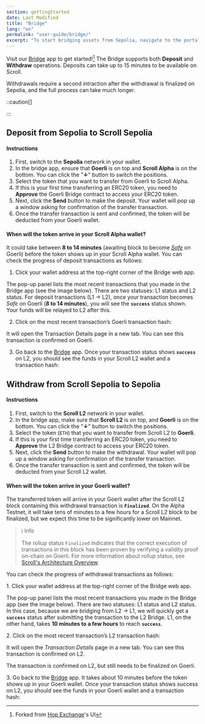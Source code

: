 ```yaml
---
section: gettingStarted
date: Last Modified
title: "Bridge"
lang: "en"
permalink: "user-guide/bridge/"
excerpt: "To start bridging assets from Sepolia, navigate to the portal bridge app."
---
```



Visit our [Bridge](https://scroll.io/bridge) app to get started![^1] The Bridge supports both **Deposit** and **Withdraw** operations. Deposits can take up to 15 minutes to be available on Scroll.

Withdrawals require a second intraction after the withdrawal is finalized on Sepolia, and the full process can take much longer.

[^1]: Forked from [Hop Exchange]('https://hop.exchange/')'s UI

::caution[]

:::

## Deposit from Sepolia to Scroll Sepolia

#### Instructions

1. First, switch to the **Sepolia** network in your wallet.
2. In the bridge app, ensure that **Goerli** is on top and **Scroll Alpha** is on the bottom. You can click the "**↓**" button to switch the positions.
3. Select the token that you want to transfer from Goerli to Scroll Alpha.&#x20;
4. If this is your first time transferring an ERC20 token, you need to **Approve** the Goerli Bridge contract to access your ERC20 token.
5. Next, click the **Send** button to make the deposit. Your wallet will pop up a window asking for confirmation of the transfer transaction.
6. Once the transfer transaction is sent and confirmed, the token will be deducted from your Goerli wallet.

#### When will the token arrive in your Scroll Alpha wallet?

It could take between **8 to 14 minutes** (awaiting block to become [_Safe_](https://www.alchemy.com/overviews/ethereum-commitment-levels#what-are-ethereum-commitment-levels) on Goerli) before the token shows up in your Scroll Alpha wallet. You can check the progress of deposit transactions as follows:

1. Click your wallet address at the top-right corner of the Bridge web app.&#x20;

<ClickToZoom src={bridge1} />

The pop-up panel lists the most recent transactions that you made in the Bridge app (see the image below). There are two statuses: L1 status and L2 status. For deposit transactions (L1 -> L2), once your transaction becomes _Safe_ on Goerli (**8 to 14 minutes**), you will see the **`success`** status shown. Your funds will be relayed to L2 after this.

2. Click on the most recent transaction’s Goerli transaction hash:

<ClickToZoom src={bridge2} />

It will open the Transaction Details page in a new tab. You can see this transaction is confirmed on Goerli.

<ClickToZoom src={bridge3} />

3. Go back to the [Bridge](https://scroll.io/alpha/bridge) app. Once your transaction status shows **`success`** on L2, you should see the funds in your Scroll L2 wallet and a transaction hash:&#x20;

<ClickToZoom src={bridge4} />

## Withdraw from Scroll Sepolia to Sepolia

#### Instructions

1. First, switch to the **Scroll L2** network in your wallet.&#x20;
2. In the bridge app, make sure that **Scroll L2** is on top, and **Goerli** is on the bottom. You can click the "**↓**" button to switch the positions.
3. Select the token (`ETH`) that you want to transfer from Scroll L2 to **Goerli**.&#x20;
4. If this is your first time transferring an ERC20 token, you need to **Approve** the L2 Bridge contract to access your ERC20 token.
5. Next, click the **Send** button to make the withdrawal. Your wallet will pop up a window asking for confirmation of the transfer transaction.
6. Once the transfer transaction is sent and confirmed, the token will be deducted from your Scroll L2 wallet.

#### When will the token arrive in your Goerli wallet?

The transferred token will arrive in your Goerli wallet after the Scroll L2 block containing this withdrawal transaction is **`Finalized`**. On the Alpha Testnet, it will take tens of minutes to a few hours for a Scroll L2 block to be finalized, but we expect this time to be significantly lower on Mainnet.

> ℹ️ Info
>
> The rollup status `Finalized` indicates that the correct execution of transactions in this block has been proven by verifying a validity proof on-chain on Goerli. For more information about rollup status, see [Scroll's Architecture Overview](https://scroll.mirror.xyz/nDAbJbSIJdQIWqp9kn8J0MVS4s6pYBwHmK7keidQs-k).

You can check the progress of withdrawal transactions as follows:

1\. Click your wallet address at the top-right corner of the Bridge web app.&#x20;

<ClickToZoom src={bridge5} />

The pop-up panel lists the most recent transactions you made in the Bridge app (see the image below). There are two statuses: L1 status and L2 status. In this case, because we are bridging from L2 -> L1, we will quickly get a **`success`** status after submitting the transaction to the L2 Bridge. L1, on the other hand, takes **10 minutes to a few hours** to reach **`success`**.

2\. Click on the most recent transaction’s L2 transaction hash:

<ClickToZoom src={bridge6} />

It will open the _Transaction Details_ page in a new tab. You can see this transaction is confirmed on L2.

<ClickToZoom src={bridge7} />

The transaction is confirmed on L2, but still needs to be finalized on Goerli.

3\. Go back to the [Bridge](https://scroll.io/alpha/bridge) app. It takes about 10 minutes before the token shows up in your Goerli wallet. Once your transaction status shows success on L2, you should see the funds in your Goerli wallet and a transaction hash:

<ClickToZoom src={bridge8} />
